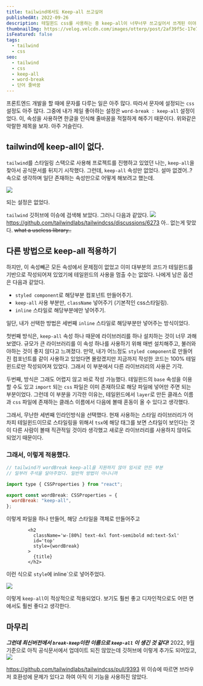 ```yaml
---
title: tailwind에서도 Keep-all 쓰고싶어
publishedAt: 2022-09-26
description: 테일윈드 css를 사용하는 중 keep-all이 너무너무 쓰고싶어서 쓰게된 이야기
thumbnailImg: https://velog.velcdn.com/images/otterp/post/2af39f5c-17e7-49ea-bcc6-71d81ccae7d4/image.png
isFeatured: false
tags:
  - tailwind
  - css
seo:
  - tailwind
  - css
  - keep-all
  - word-break
  - 단어 줄바꿈
---
```


프론트엔드 개발을 할 때에 문자를 다루는 일은 아주 많다. 따라서 문자에 설정되는 `css` 설정도 아주 많다. 그중에 내가 제일 좋아하는 설정은 `word-break : keep-all` 설정이었다. 이, 속성을 사용하면 한글을 인식해 줄바꿈을 적절하게 해주기 때문이다. 위와같은 악랄한 제목을 보자. 아주 거슬린다.

## tailwind에 keep-all이 없다.

`tailwind`를 스타일링 스택으로 사용해 프로젝트를 진행하고 있었던 나는, `keep-all`을 찾아서 공식문서를 뒤지기 시작했다. 그런데, `keep-all` 속성만 없었다. 설마 없겠어..? 속으로 생각하며 일단 존재하는 속성만으로 어떻게 해보려고 했는데.

![](https://velog.velcdn.com/images/otterp/post/a4480df2-89d5-49dd-951e-572110c27915/image.png)

되는 설정은 없었다.

`tailwind` 깃허브에 이슈에 검색해 보았다. 그러니 다음과 같았다.
![](https://velog.velcdn.com/images/otterp/post/1be8e5d5-f363-4d9a-b916-1c9a8e7471a9/image.png)
https://github.com/tailwindlabs/tailwindcss/discussions/6273
아.. 없는게 맞았다. ~~what a useless library..~~

## 다른 방법으로 keep-all 적용하기

하지만, 이 속성빼곤 모든 속성에서 문제점이 없었고 이미 대부분의 코드가 테일윈드를 기반으로 작성되어져 있었기에 테일윈드의 사용을 멈출 수는 없었다. 나에게 남은 옵션은 다음과 같았다.

- `styled component`로 해당부분 컴포넌트 만들어주기.
- `keep-all` 사용 부분만, `className` 넣어주기 (기본적인 css스타일링).
- `inline` 스타일로 해당부분에만 넣어주기.

일단, 내가 선택한 방법은 세번째 `inline` 스타일로 해당부분만 넣어주는 방식이었다.

첫번째 방식은, `keep-all` 속성 하나 때문에 라이브러리를 하나 설치하는 것이 너무 과해 보였다. 규모가 큰 라이브러리를 이 속성 하나를 사용하기 위해 매번 설치해주고, 불러와야하는 것이 좋지 않다고 느껴졌다. 만약, 내가 어느정도 `styled component`로 만들어진 컴포넌트를 같이 사용하고 있었다면 몰랐겠지만 지금까지 작성한 코드는 100% 테일윈드로만 작성되어져 있었다. 그래서 이 부분에서 다른 라이브러리의 사용은 기각.

두번째, 방식은 그래도 어렵지 않고 바로 작성 가능했다. 테일윈드의 `base` 속성을 이용할 수도 있고 `import` 되는 `css` 파일은 이미 존재하므로 해당 파일에 넣어만 주면 되는 부분이었다. 그런데 이 부분을 기각한 이유는, 테일윈드에서 `layer`로 만든 클래스 이름과 `css` 파일에 존재하는 클래스 이름에서 다음에 볼때 혼동이 올 수 있다고 생각했다.

그래서, 무난한 세번째 인라인방식을 선택했다. 현재 사용하는 스타일 라이브러리가 어차피 테일윈드이므로 스타일링을 위해서 `tsx`에 해당 태그를 보면 스타일이 보인다는 것이 다른 사람이 볼때 직관적일 것이라 생각했고 새로운 라이브러리를 사용하지 않아도 되었기 때문이다.

### 그래서, 이렇게 적용했다.

```js
// tailwind가 wordBreak keep-all을 지원하지 않아 임시로 만든 부분
// 일부러 주석을 달아주었다. 일반적 방법이 아니니까

import type { CSSProperties } from "react";

export const wordBreak: CSSProperties = {
  wordBreak: "keep-all",
};
```

이렇게 파일을 하나 만들어, 해당 스타일을 객체로 만들어주고

```
        <h2
          className='w-[80%] text-4xl font-semibold md:text-5xl'
          id='top'
          style={wordBreak}
        >
          {title}
        </h2>
```

이런 식으로 `style`에 inline`으로 넣어주었다.

![](https://velog.velcdn.com/images/otterp/post/d5ab6a65-4d7f-4447-9862-65e569f1df25/image.png)

이렇게 `keep-all`이 적상적으로 적용되었다. 보기도 훨씬 좋고 디자인적으로도 어떤 면에서도 훨씬 좋다고 생각한다.

## 마무리

_**그런데 최신버전에서 `break-keep`이란 이름으로 `keep-all` 이 생긴 것 같다!**_
2022, 9월 기준으로 아직 공식문서에서 업데이트 되진 않았는데 깃허브에 이렇게 추가도 되어있고,
![](https://velog.velcdn.com/images/otterp/post/b5e5da7c-6d0a-49bf-bfd0-76980c2971cf/image.png)

https://github.com/tailwindlabs/tailwindcss/pull/9393
위 이슈에 따르면 브라우저 호환성에 문제가 있다고 하여 아직 이 기능을 사용하진 않았다.
